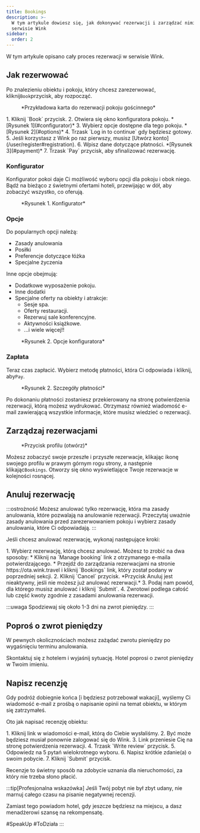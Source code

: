 ```yaml
---
title: Bookings
description: >-
  W tym artykule dowiesz się, jak dokonywać rezerwacji i zarządzać nimi w
  serwisie Wink
sidebar:
  order: 2
---
```


W tym artykule opisano cały proces rezerwacji w serwisie Wink.

## Jak rezerwować

Po znalezieniu obiektu i pokoju, który chcesz zarezerwować, kliknij`Book`przycisk, aby rozpocząć.

<figure>
  <CloudinaryImage width="350" height="819" resize="scale" quality="best" alt="Karta do rezerwacji pokoju gościnnego" src="academy/guest-room-card" errorImage="noimage_opaque_nyrtl0.png" />

  <figcaption>*Przykładowa karta do rezerwacji pokoju gościnnego*</figcaption>
</figure>


<Steps>
  1. Kliknij `Book` przycisk.
  2. Otwiera się okno konfiguratora pokoju. *[Rysunek 1](#configurator)*
  3. Wybierz opcje dostępne dla tego pokoju. *[Rysunek 2](#options)*
  4. Trzask `Log in to continue` gdy będziesz gotowy.
  5. Jeśli korzystasz z Wink po raz pierwszy, musisz [Utwórz konto](/user/register#registration).
  6. Wpisz dane dotyczące płatności. *[Rysunek 3](#payment)*
  7. Trzask `Pay` przycisk, aby sfinalizować rezerwację.
</Steps>


### Konfigurator

Konfigurator pokoi daje Ci możliwość wyboru opcji dla pokoju i obok niego.
Bądź na bieżąco z świetnymi ofertami hoteli, przewijając w dół, aby zobaczyć wszystko, co oferują.

<figure>
  <CloudinaryImage width="700" height="1176" resize="scale" quality="best" alt="Konfigurator pokoi" src="academy/room-configurator-1" errorImage="noimage_opaque_nyrtl0.png" />

  <figcaption>*Rysunek 1. Konfigurator*</figcaption>
</figure>


### Opcje

Do popularnych opcji należą:

* Zasady anulowania
* Posiłki
* Preferencje dotyczące łóżka
* Specjalne życzenia

Inne opcje obejmują:

* Dodatkowe wyposażenie pokoju.
* Inne dodatki
* Specjalne oferty na obiekty i atrakcje:
  * Sesje spa.
  * Oferty restauracji.
  * Rezerwuj sale konferencyjne.
  * Aktywności książkowe.
  * ...i wiele więcej!!

<figure>
  <CloudinaryImage width="700" height="1176" resize="scale" quality="best" alt="Konfigurator pokoi" src="academy/room-configurator-2" errorImage="noimage_opaque_nyrtl0.png" />

  <figcaption>*Rysunek 2. Opcje konfiguratora*</figcaption>
</figure>


### Zapłata

Teraz czas zapłacić. Wybierz metodę płatności, która Ci odpowiada i kliknij, aby`Pay`.

<figure>
  <CloudinaryImage width="700" height="1141" resize="scale" quality="best" alt="Szczegóły płatności" src="academy/payment-modal" errorImage="noimage_opaque_nyrtl0.png" />

  <figcaption>*Rysunek 2. Szczegóły płatności*</figcaption>
</figure>


Po dokonaniu płatności zostaniesz przekierowany na stronę potwierdzenia rezerwacji, którą możesz wydrukować.
Otrzymasz również wiadomość e-mail zawierającą wszystkie informacje, które musisz wiedzieć o rezerwacji.

## Zarządzaj rezerwacjami

<figure>
  <CloudinaryImage width="350" height="404" resize="scale" quality="best" alt="Przycisk konta po uwierzytelnieniu" src="academy/account-button-auth-open" errorImage="noimage_opaque_nyrtl0.png" />

  <figcaption>*Przycisk profilu (otwórz)*</figcaption>
</figure>


Możesz zobaczyć swoje przeszłe i przyszłe rezerwacje, klikając ikonę swojego profilu w prawym górnym rogu strony, a następnie klikając`Bookings`.
Otworzy się okno wyświetlające Twoje rezerwacje w kolejności rosnącej.

## Anuluj rezerwację

:::ostrożność
Możesz anulować tylko rezerwację, która ma zasady anulowania, które pozwalają na anulowanie rezerwacji. Przeczytaj uważnie zasady anulowania przed zarezerwowaniem pokoju i wybierz zasady anulowania, które Ci odpowiadają.
:::

Jeśli chcesz anulować rezerwację, wykonaj następujące kroki:

<Steps>
  1. Wybierz rezerwację, którą chcesz anulować. Możesz to zrobić na dwa sposoby:
     * Kliknij na `Manage booking` link z otrzymanego e-maila potwierdzającego.
     * Przejdź do zarządzania rezerwacjami na stronie https://ota.wink.travel i kliknij `Bookings` link, który został podany w poprzedniej sekcji.
  2. Kliknij `Cancel` przycisk. *Przycisk Anuluj jest nieaktywny, jeśli nie możesz już anulować rezerwacji.*
  3. Podaj nam powód, dla którego musisz anulować i kliknij `Submit`.
  4. Zwrotowi podlega całość lub część kwoty zgodnie z zasadami anulowania rezerwacji.
</Steps>


:::uwaga
Spodziewaj się około 1-3 dni na zwrot pieniędzy.
:::

## Poproś o zwrot pieniędzy

W pewnych okolicznościach możesz zażądać zwrotu pieniędzy po wygaśnięciu terminu anulowania.

Skontaktuj się z hotelem i wyjaśnij sytuację. Hotel poprosi o zwrot pieniędzy w Twoim imieniu.

## Napisz recenzję

Gdy podróż dobiegnie końca \[i będziesz potrzebował wakacji], wyślemy Ci wiadomość e-mail z prośbą o napisanie opinii na temat obiektu, w którym się zatrzymałeś.

Oto jak napisać recenzję obiektu:

<Steps>
  1. Kliknij link w wiadomości e-mail, którą do Ciebie wysłaliśmy.
  2. Być może będziesz musiał ponownie zalogować się do Wink.
  3. Link przeniesie Cię na stronę potwierdzenia rezerwacji.
  4. Trzask `Write review` przycisk.
  5. Odpowiedz na 5 pytań wielokrotnego wyboru.
  6. Napisz krótkie zdanie(a) o swoim pobycie.
  7. Kliknij `Submit` przycisk.
</Steps>


Recenzje to świetny sposób na zdobycie uznania dla nieruchomości, za który nie trzeba słono płacić.

:::tip\[Profesjonalna wskazówka]
Jeśli Twój pobyt nie był zbyt udany, nie marnuj całego czasu na pisanie negatywnej recenzji.

Zamiast tego powiadom hotel, gdy jeszcze będziesz na miejscu, a dasz menadżerowi szansę na rekompensatę.

\#SpeakUp #ToDziała
:::

